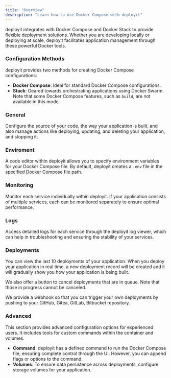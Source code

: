 ```yaml
---
title: "Overview"
description: "Learn how to use Docker Compose with deployit"
---
```


deployit integrates with Docker Compose and Docker Stack to provide flexible deployment solutions. Whether you are developing locally or deploying at scale, deployit facilitates application management through these powerful Docker tools.

### Configuration Methods

deployit provides two methods for creating Docker Compose configurations:


- **Docker Compose**: Ideal for standard Docker Compose configurations.
- **Stack**: Geared towards orchestrating applications using Docker Swarm. Note that some Docker Compose features, such as `build`, are not available in this mode.

### General

Configure the source of your code, the way your application is built, and also manage actions like deploying, updating, and deleting your application, and stopping it.

### Enviroment

A code editor within deployit allows you to specify environment variables for your Docker Compose file. By default, deployit creates a `.env` file in the specified Docker Compose file path.

###  Monitoring

Monitor each service individually within deployit. If your application consists of multiple services, each can be monitored separately to ensure optimal performance.

### Logs

Access detailed logs for each service through the deployit log viewer, which can help in troubleshooting and ensuring the stability of your services.


### Deployments

You can view the last 10 deployments of your application. When you deploy your application in real time, a new deployment record will be created and it will gradually show you how your application is being built.

We also offer a button to cancel deployments that are in queue. Note that those in progress cannot be canceled.

We provide a webhook so that you can trigger your own deployments by pushing to your GitHub, Gitea, GitLab, Bitbucket repository.


### Advanced

This section provides advanced configuration options for experienced users. It includes tools for custom commands within the container and volumes.

- **Command**: deployit has a defined command to run the Docker Compose file, ensuring complete control through the UI. However, you can append flags or options to the command.
- **Volumes**: To ensure data persistence across deployments, configure storage volumes for your application.

<ImageZoom  src="/assets/images/compose/overview.png" width={800} height={630} quality={100} priority alt='home og image' className="rounded-lg" />